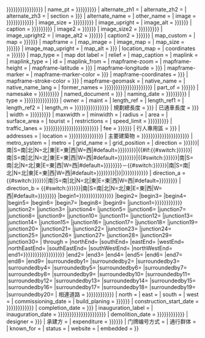 <noinclude>{{Wraps infobox|Infobox street}}{{esoteric}}</noinclude>{{Infobox street
| embed = {{{embed|}}}
| name_sign_type = Macau
| name = {{{name|{{{streetname_zh|{{{中文道路名称|{{{中文道路名稱|{{{中文街道名稱|{{{中文名|{{{road_name|}}}}}}}}}}}}}}}}}}}}}
| name_pt = {{{name_pt|{{{streetname_pt|{{{道路葡文名|{{{葡文街道名稱|}}}}}}}}}}}}
| alternate_zh1 = {{{alternate_zh1|}}}
| alternate_zh2 = {{{alternate_zh2|}}}
| alternate_zh3 = {{{alternate_zh3|}}}
| section = {{{section|{{{sec|}}}}}}
| alternate_name = {{{alternate_name|}}}
| other_name = {{{other_name|}}}
| image = {{{image|{{{圖片|{{{图片|{{{img|{{{photo|}}}}}}}}}}}}}}}
| image_size = {{{image_width|{{{圖片寬度|{{{图片宽度|{{{image_size|250px}}}}}}}}}}}}
| image_upright = {{{image_upright|1.1}}}
| image_alt = {{{image_alt|{{{圖片註釋|{{{圖片註解|}}}}}}}}}
| caption = {{{caption|{{{圖片說明|{{{图片说明|{{{cap|}}}}}}}}}}}}
| image2 = {{{image2|{{{圖片2|{{{图片2|}}}}}}}}}
| image_size2 = {{{image_width2|{{{圖片寬度2|{{{图片宽度2|{{{image_size2|}}}}}}}}}}}}
| image_upright2 = {{{image_upright2|1.1}}}
| image_alt2 = {{{image_alt2|{{{圖片註釋2|{{{圖片註解2|}}}}}}}}}
| caption2 = {{{caption2|{{{圖片說明2|{{{图片说明2|}}}}}}}}}
| map_custom = {{{map_custom|}}}
| map = {{{map|{{{地圖|{{{地图|}}}}}}}}}
| mapframe = {{{mapframe|no}}}
| map_image = {{{map_image|no}}}
| image_map = {{{image_map|}}}
| map_size = {{{image_map_width|{{{mapframe-width|{{{map_size|}}}}}}}}}
| image_map_upright = {{{image_map_upright|1.1}}}
| map_alt = {{{image_map_alt|{{{map_alt|}}}}}}
| location_map = {{{location_map|}}}
| coordinates = {{{coordinates|{{{坐标|{{{座標|}}}}}}}}}
| map_type = {{{map_type|}}}
| map dot label = {{{map dot label|}}}
| relief  = {{{relief|}}}
| map_caption = {{{map_caption|}}}
| maplink = {{{maplink|no}}}
| maplink_type = {{{maplink_type|}}}
| id = {{{id|}}}
| maplink_from = {{{maplink_from|}}}
| mapframe-zoom = {{{mapframe-zoom|}}}
| mapframe-height = {{{mapframe-height|}}}
| mapframe-latitude = {{{frame-latitude|{{{frame-lat|}}}}}}
| mapframe-longitude = {{{frame-longitude|{{{frame-long|}}}}}}
| mapframe-marker = {{{mapframe-marker|}}}
| mapframe-marker-color = {{{mapframe-marker-color|{{{mapframe-marker-colour|}}}}}}
| mapframe-coordinates = {{{mapframe-coordinates|{{{mapframe-coord|}}}}}}
| mapframe-stroke-color = {{{mapframe-stroke-color|{{{mapframe-stroke-colour|}}}}}}
| mapframe-geomask = {{{mapframe-geomask|}}}
| native_name = {{{native_name|}}}
| native_name_lang = {{{native_name_lang|}}}
| former_names = {{{former_names|{{{former_name|{{{舊有名稱|{{{道路舊名資料|{{{道路舊名|{{{道路旧名|{{{旧名|{{{舊名|}}}}}}}}}}}}}}}}}}}}}}}}
| part_of = {{{part_of|{{{code|{{{no|}}}}}}}}}
| namesake = {{{namesake|{{{命名缘由|{{{命名緣由|{{{命名来由|}}}}}}}}}}}}
| named_document = {{{命名文件|{{{named_document|}}}}}}
| naming_date = {{{命名日期|{{{道路命名日期|{{{namedon|{{{naming_date|}}}}}}}}}}}}
| type = {{{type|{{{道路属性|{{{道路屬性|{{{level|{{{道路类型|{{{道路型制|}}}}}}}}}}}}}}}}}}
| owner = {{{owner|}}}
| maint = {{{maint|}}}
| length_ref = {{{length_ref|}}}
| length_ref1 = {{{length_ref1|}}}
| length_ref2 = {{{length_ref2|}}}
| length_m = {{{length_m|{{{length|{{{總長度|{{{路段總長度|{{{道路总长度|{{{总长度|}}}}}}}}}}}}}}}}}}
| 規劃總長度 = {{{规划总长度|{{{規劃總長度|}}}}}}
| 已通車長度 = {{{已通车长度|{{{已通車長度|}}}}}}
| width = {{{道路宽度|{{{道路寬度|{{{道路闊度|{{{width|}}}}}}}}}}}}
| maxwidth = {{{maxwidth|}}}
| minwidth = {{{minwidth|}}}
| radius = {{{radius|}}}
| area = {{{area|}}}
| surface_area = {{{surface_area|}}}
| tourist = {{{tourist|}}}
| restrictions = {{{restrictions|}}}
| speed_limit = {{{車速限制|{{{speed_limit|{{{车速限制|{{{speedhigh|}}}}}}}}}}}}
| traffic_lanes = {{{traffic_lanes|{{{行車綫數目|{{{行車綫數量|{{{行車線數目|{{{行車線數量|{{{行车线数量|{{{車道數|{{{车道数|{{{line|}}}}}}}}}}}}}}}}}}}}}}}}}}}
| fee = {{{fee|{{{收費|{{{收费|}}}}}}}}}
| 行人專用區 = {{{行人專用區|{{{行人专用区|}}}}}}
| addresses = {{{addresses|}}}
| location = {{{location|{{{districts|{{{所在地區|{{{所在地区|{{{parish|{{{parish1|}}}}}}}}}}}}}}}}}}
| 主要建築物 = {{{路段主要建筑|{{{路段主要建築|{{{路段主要建筑物|{{{路段主要建築物|{{{附近主要建筑物|{{{附近主要建築物|{{{主要建筑物|{{{主要建築物|}}}}}}}}}}}}}}}}}}}}}}}}
| metro_system = {{{metro_system|}}}
| metro = {{{metro|}}}
| grid_name = {{{grid_name|}}}
| grid_position = {{{grid_position|}}}
| direction = {{{direction|{{{走向|{{{方向|{{#if:{{#switch:{{{leftdirection|{{{走向1|{{{direction_a|}}}}}}}}}|南|S=南|北|N=北|東|E=東|西|W=西|#default={{{leftdirection|{{{走向1|{{{direction_a|}}}}}}}}}}}|{{#if:{{#switch:{{{rightdirection|{{{走向2|{{{direction_b|}}}}}}}}}|南|S=南|北|N=北|東|E=東|西|W=西|#default={{{rightdirection|{{{走向2|{{{direction_b|}}}}}}}}}}}|{{#switch:{{{leftdirection|{{{走向1|{{{direction_a|}}}}}}}}}|南|S=南|北|N=北|東|E=東|西|W=西|#default={{{leftdirection|{{{走向1|{{{direction_a|}}}}}}}}}}}－{{#switch:{{{rightdirection|{{{走向2|{{{direction_b|}}}}}}}}}|南|S=南|北|N=北|東|E=東|西|W=西|#default={{{rightdirection|{{{走向2|{{{direction_b|}}}}}}}}}}}|}}|}}}}}}}}}}}
| direction_a = {{#switch:{{{leftdirection|{{{走向1|{{{direction_a|}}}}}}}}}|南|S=南|北|N=北|東|E=東|西|W=西|#default={{{leftdirection|{{{走向1|{{{direction_a|}}}}}}}}}}}
| direction_b = {{#switch:{{{rightdirection|{{{走向2|{{{direction_b|}}}}}}}}}|南|S=南|北|N=北|東|E=東|西|W=西|#default={{{rightdirection|{{{走向2|{{{direction_b|}}}}}}}}}}}
|begin1={{{begin1|{{{terminus_a|{{{end_a|{{{起點|{{{起点|{{{start|}}}}}}}}}}}}}}}}}}
|begin2={{{begin2|}}}
|begin3={{{begin3|}}}
|begin4={{{begin4|}}}
|begin5={{{begin5|}}}
|begin6={{{begin6|}}}
|begin7={{{begin7|}}}
|begin8={{{begin8|}}}
|begin9={{{begin9|}}}
|junction1={{{junction1|{{{junction|{{{junc|{{{相交路段|{{{exits|}}}}}}}}}}}}}}}
|junction2={{{junction2|}}}
|junction3={{{junction3|}}}
|junction4={{{junction4|}}}
|junction5={{{junction5|}}}
|junction6={{{junction6|}}}
|junction7={{{junction7|}}}
|junction8={{{junction8|}}}
|junction9={{{junction9|}}}
|junction10={{{junction10|}}}
|junction11={{{junction11|}}}
|junction12={{{junction12|}}}
|junction13={{{junction13|}}}
|junction14={{{junction14|}}}
|junction15={{{junction15|}}}
|junction16={{{junction16|}}}
|junction17={{{junction17|}}}
|junction18={{{junction18|}}}
|junction19={{{junction19|}}}
|junction20={{{junction20|}}}
|junction21={{{junction21|}}}
|junction22={{{junction22|}}}
|junction23={{{junction23|}}}
|junction24={{{junction24|}}}
|junction25={{{junction25|}}}
|junction26={{{junction26|}}}
|junction27={{{junction27|}}}
|junction28={{{junction28|}}}
|junction29={{{junction29|}}}
|junction30={{{junction30|}}}
| through = {{{through|}}}
|northEnd={{{northEnd|}}}
|southEnd={{{southEnd|}}}
|eastEnd={{{eastEnd|}}}
|westEnd={{{westEnd|}}}
|northEastEnd={{{northEastEnd|}}}
|southEastEnd={{{southEastEnd|}}}
|southWestEnd={{{southWestEnd|}}}
|northWestEnd={{{northWestEnd|}}}
|end1={{{terminus_b|{{{end_b|{{{終點|{{{终点|{{{end1|{{{end|{{{finish|}}}}}}}}}}}}}}}}}}}}}
|end2={{{end2|}}}
|end3={{{end3|}}}
|end4={{{end4|}}}
|end5={{{end5|}}}
|end6={{{end6|}}}
|end7={{{end7|}}}
|end8={{{end8|}}}
|end9={{{end9|}}}
|surroundedby1={{{surroundedby1|}}}
|surroundedby2={{{surroundedby2|}}}
|surroundedby3={{{surroundedby3|}}}
|surroundedby4={{{surroundedby4|}}}
|surroundedby5={{{surroundedby5|}}}
|surroundedby6={{{surroundedby6|}}}
|surroundedby7={{{surroundedby7|}}}
|surroundedby8={{{surroundedby8|}}}
|surroundedby9={{{surroundedby9|}}}
|surroundedby10={{{surroundedby10|}}}
|surroundedby11={{{surroundedby11|}}}
|surroundedby12={{{surroundedby12|}}}
|surroundedby13={{{surroundedby13|}}}
|surroundedby14={{{surroundedby14|}}}
|surroundedby15={{{surroundedby15|}}}
|surroundedby16={{{surroundedby16|}}}
|surroundedby17={{{surroundedby17|}}}
|surroundedby18={{{surroundedby18|}}}
|surroundedby19={{{surroundedby19|}}}
|surroundedby20={{{surroundedby20|}}}
| 相連道路 = {{{相连路段|{{{相連路段|{{{相连道路|{{{相連道路|{{{衔接路段|}}}}}}}}}}}}}}}
| north = {{{north|}}}
| east = {{{east|}}}
| south = {{{south|}}}
| west = {{{west|}}}
| commissioning_date = {{{commissioning_date|}}}
| build_planing = {{{興建計劃|{{{道路興建計劃|{{{build_planing|}}}}}}}}}
| construction_start_date = {{{construction_start_date|{{{built|{{{動工日期|{{{道路動工日期|{{{道路动工日期|}}}}}}}}}}}}}}}
| completion_date = {{{completion_date|{{{道路竣工日期|}}}}}}
| inauguration_label = {{{inauguration_label|通車}}}
| inauguration_date = {{{inauguration_date|{{{established|{{{formed|{{{通車日期|{{{通车日期|{{{opened|{{{lastext|{{{est|}}}}}}}}}}}}}}}}}}}}}}}}
| demolition_date = {{{demolition_date|{{{decommissioned|{{{deleted|{{{封閉日期|{{{道路封閉日期|}}}}}}}}}}}}}}}
| designer = {{{designer|{{{设计方|}}}}}}
| 承建方 = {{{承建方|}}}
| expenditure = {{{expenditure|{{{工程花费|{{{工程花費|}}}}}}}}}
| 门牌编号方式 = {{{门牌编号方式|}}}
| 通行群体 = {{{通行群体|}}}
| known_for = {{{known_for|}}}
| status = {{{status|}}}
| website = {{{website|}}}
| embedded = {{{embedded|}}}
}}<noinclude>{{Documentation}}</noinclude>